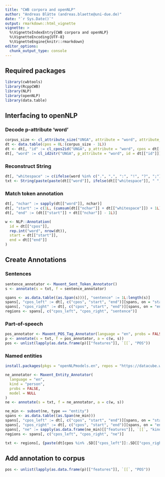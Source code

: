 ```yaml
---
title: "CWB corpora and openNLP"
author: "Andreas Blätte (andreas.blaette@uni-due.de)"
date: "`r Sys.Date()`"
output: rmarkdown::html_vignette
vignette: >
  %\VignetteIndexEntry{CWB corpora and openNLP}
  %\VignetteEncoding{UTF-8}
  %\VignetteEngine{knitr::rmarkdown}
editor_options: 
  chunk_output_type: console
---
```


## Required packages

```r
library(cwbtools)
library(RcppCWB)
library(NLP)
library(openNLP)
library(data.table)
```


## Interfacing to openNLP

### Decode p-attribute 'word'

```r
corpus_size <- cl_attribute_size("UNGA", attribute = "word", attribute_type ="p")
dt <- data.table(cpos = 0L:(corpus_size - 1L))
dt <- dt[, "id" := cl_cpos2id("UNGA", p_attribute = "word", cpos = dt[["cpos"]])]
dt[, "word" := cl_id2str("UNGA", p_attribute = "word", id = dt[["id"]])]
```


### Reconstruct String

```r
dt[, "whitespace" := c(ifelse(word %in% c(".", ",", ":", "!", "?", ";"), FALSE, TRUE)[2L:length(word)], FALSE)]
txt <- String(paste(paste(dt[["word"]], ifelse(dt[["whitespace"]], " ", ""), sep = ""), collapse = ""))
```


### Match token annotation

```r
dt[, "nchar" := sapply(dt[["word"]], nchar)]
dt[, "start" := c(1L, (cumsum(dt[["nchar"]] + dt[["whitespace"]]) + 1L)[1L:(nrow(dt) - 1L)])]
dt[, "end" := (dt[["start"]] + dt[["nchar"]] - 1L)]

w <- NLP::Annotation(
  id = dt[["cpos"]],
  rep.int("word", nrow(dt)),
  start = dt[["start"]],
  end = dt[["end"]]
)
```


## Create Annotations

### Sentences

```r
sentence_annotator <- Maxent_Sent_Token_Annotator()
s <- annotate(s = txt, f = sentence_annotator)

spans <- as.data.table((as.Span(s)))[, "sentence" := 1L:length(s)]
spans[, "cpos_left" := dt[, c("cpos", "start", "end")][spans, on = "start"][["cpos"]]]
spans[, "cpos_right" := dt[, c("cpos", "start", "end")][spans, on = "end"][["cpos"]]]
regions <- spans[, c("cpos_left", "cpos_right", "sentence")]
```


### Part-of-speech

```r
pos_annotator <- Maxent_POS_Tag_Annotator(language = "en", probs = FALSE, model = NULL)
p <- annotate(s = txt, f = pos_annotator, a = c(w, s))
pos <- unlist(lapply(as.data.frame(p)[["features"]], `[[`, "POS"))
```


### Named entities

```r
install.packages(pkgs = "openNLPmodels.en", repos = "https://datacube.wu.ac.at")

ne_annotator <- Maxent_Entity_Annotator(
  language = "en",
  kind = "person",
  probs = FALSE,
  model = NULL
)
ne <- annotate(s = txt, f = ne_annotator, a = c(w, s))

ne_min <- subset(ne, type == "entity")
spans <- as.data.table((as.Span(ne_min)))
spans[, "cpos_left" := dt[, c("cpos", "start", "end")][spans, on = "start"][["cpos"]]]
spans[, "cpos_right" := dt[, c("cpos", "start", "end")][spans, on = "end"][["cpos"]]]
spans[, "ne" := sapply(as.data.frame(ne_min)[["features"]], `[[`, "kind")]
regions <- spans[, c("cpos_left", "cpos_right", "ne")]

txt <- regions[, {paste(dt[cpos %in% .SD[["cpos_left"]]:.SD[["cpos_right"]]][["word"]], collapse = " ")}, by = "cpos_left", .SDcols = c("cpos_left", "cpos_right")][["V1"]]
```


## Add annotation to corpus

```r
pos <- unlist(lapply(as.data.frame(p)[["features"]], `[[`, "POS"))
```